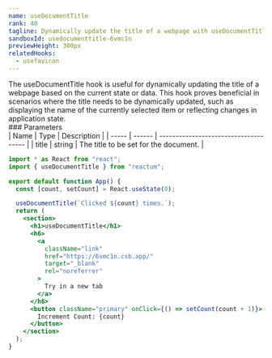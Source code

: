 ```yaml
---
name: useDocumentTitle
rank: 40
tagline: Dynamically update the title of a webpage with useDocumentTitle.
sandboxId: usedocumenttitle-6vmc1n
previewHeight: 300px
relatedHooks:
  - usefavicon
---
```



<HookDescription name={frontmatter.name}>
  The useDocumentTitle hook is useful for dynamically updating the title of a
  webpage based on the current state or data. This hook proves beneficial in
  scenarios where the title needs to be dynamically updated, such as displaying
  the name of the currently selected item or reflecting changes in application
  state.
</HookDescription>

<div class="reference">
  ### Parameters

  <div class="table-container">
  | Name  | Type   | Description                           |
  | ----- | ------ | ------------------------------------- |
  | title | string | The title to be set for the document. |
  </div>
</div>

<CodePreview
  sandboxId={frontmatter.sandboxId}
  previewHeight={frontmatter.previewHeight}
/>

<StaticCodeContainer>

```jsx
import * as React from "react";
import { useDocumentTitle } from "reactum";

export default function App() {
  const [count, setCount] = React.useState(0);

  useDocumentTitle(`Clicked ${count} times.`);
  return (
    <section>
      <h1>useDocumentTitle</h1>
      <h6>
        <a
          className="link"
          href="https://6vmc1n.csb.app/"
          target="_blank"
          rel="noreferrer"
        >
          Try in a new tab
        </a>
      </h6>
      <button className="primary" onClick={() => setCount(count + 1)}>
        Increment Count: {count}
      </button>
    </section>
  );
}
```

</StaticCodeContainer>
